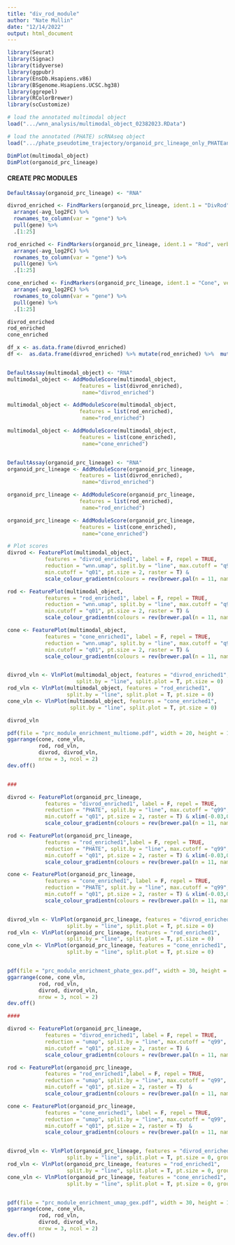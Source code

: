 ```yaml
---
title: "div_rod_module"
author: "Nate Mullin"
date: "12/14/2022"
output: html_document
---
```


```r
library(Seurat)
library(Signac)
library(tidyverse)
library(ggpubr)
library(EnsDb.Hsapiens.v86)
library(BSgenome.Hsapiens.UCSC.hg38)
library(ggrepel)
library(RColorBrewer)
library(scCustomize)
```

```r
# load the annotated multimodal object
load(".../wnn_analysis/multimodal_object_02382023.RData")

# load the annotated (PHATE) scRNAseq object
load(".../phate_pseudotime_trajectory/organoid_prc_lineage_only_PHATEann.RData")

DimPlot(multimodal_object)
DimPlot(organoid_prc_lineage)

```
############################
#### CREATE PRC MODULES ####
############################

```r

DefaultAssay(organoid_prc_lineage) <- "RNA"

divrod_enriched <- FindMarkers(organoid_prc_lineage, ident.1 = "DivRod", verbose = FALSE, min.diff.pct = 0.25) %>%
  arrange(-avg_log2FC) %>%
  rownames_to_column(var = "gene") %>%
  pull(gene) %>% 
  .[1:25]

rod_enriched <- FindMarkers(organoid_prc_lineage, ident.1 = "Rod", verbose = FALSE, min.diff.pct = 0.25) %>%
  arrange(-avg_log2FC) %>%
  rownames_to_column(var = "gene") %>%
  pull(gene) %>% 
  .[1:25]

cone_enriched <- FindMarkers(organoid_prc_lineage, ident.1 = "Cone", verbose = FALSE, min.diff.pct = 0.25) %>%
  arrange(-avg_log2FC) %>%
  rownames_to_column(var = "gene") %>%
  pull(gene) %>% 
  .[1:25]

divrod_enriched
rod_enriched
cone_enriched

df_x <- as.data.frame(divrod_enriched)
df <-  as.data.frame(divrod_enriched) %>% mutate(rod_enriched) %>%  mutate(cone_enriched)


DefaultAssay(multimodal_object) <- "RNA"
multimodal_object <- AddModuleScore(multimodal_object,
                       features = list(divrod_enriched),
                        name="divrod_enriched")

multimodal_object <- AddModuleScore(multimodal_object,
                       features = list(rod_enriched),
                        name="rod_enriched")

multimodal_object <- AddModuleScore(multimodal_object,
                       features = list(cone_enriched),
                        name="cone_enriched")


DefaultAssay(organoid_prc_lineage) <- "RNA"
organoid_prc_lineage <- AddModuleScore(organoid_prc_lineage,
                       features = list(divrod_enriched),
                        name="divrod_enriched")

organoid_prc_lineage <- AddModuleScore(organoid_prc_lineage,
                       features = list(rod_enriched),
                        name="rod_enriched")

organoid_prc_lineage <- AddModuleScore(organoid_prc_lineage,
                       features = list(cone_enriched),
                        name="cone_enriched")

```


```r

# Plot scores
divrod <- FeaturePlot(multimodal_object,
            features = "divrod_enriched1", label = F, repel = TRUE, 
            reduction = "wnn.umap", split.by = "line", max.cutoff = "q99", 
            min.cutoff = "q01", pt.size = 2, raster = T) &
            scale_colour_gradientn(colours = rev(brewer.pal(n = 11, name = "RdBu")))

rod <- FeaturePlot(multimodal_object,
            features = "rod_enriched1", label = F, repel = TRUE, 
            reduction = "wnn.umap", split.by = "line", max.cutoff = "q99", 
            min.cutoff = "q01", pt.size = 2, raster = T) &
            scale_colour_gradientn(colours = rev(brewer.pal(n = 11, name = "RdBu")))

cone <- FeaturePlot(multimodal_object,
            features = "cone_enriched1", label = F, repel = TRUE, 
            reduction = "wnn.umap", split.by = "line", max.cutoff = "q99", 
            min.cutoff = "q01", pt.size = 2, raster = T) &
            scale_colour_gradientn(colours = rev(brewer.pal(n = 11, name = "RdBu"))) 


divrod_vln <- VlnPlot(multimodal_object, features = "divrod_enriched1", 
                      split.by = "line", split.plot = T, pt.size = 0)
rod_vln <- VlnPlot(multimodal_object, features = "rod_enriched1", 
                   split.by = "line", split.plot = T, pt.size = 0)
cone_vln <- VlnPlot(multimodal_object, features = "cone_enriched1", 
                    split.by = "line", split.plot = T, pt.size = 0)

divrod_vln

pdf(file = "prc_module_enrichment_multiome.pdf", width = 20, height = 15)
ggarrange(cone, cone_vln, 
          rod, rod_vln, 
          divrod, divrod_vln,
          nrow = 3, ncol = 2)
dev.off()


###

divrod <- FeaturePlot(organoid_prc_lineage,
            features = "divrod_enriched1", label = F, repel = TRUE, 
            reduction = "PHATE", split.by = "line", max.cutoff = "q99", 
            min.cutoff = "q01", pt.size = 2, raster = T) & xlim(-0.03,0.05) & ylim(-0.025, 0.025) &
            scale_colour_gradientn(colours = rev(brewer.pal(n = 11, name = "RdBu"))) 

rod <- FeaturePlot(organoid_prc_lineage,
            features = "rod_enriched1",label = F, repel = TRUE, 
            reduction = "PHATE", split.by = "line", max.cutoff = "q99", 
            min.cutoff = "q01", pt.size = 2, raster = T) & xlim(-0.03,0.05) & ylim(-0.025, 0.025) &
            scale_colour_gradientn(colours = rev(brewer.pal(n = 11, name = "RdBu"))) 

cone <- FeaturePlot(organoid_prc_lineage,
            features = "cone_enriched1", label = F, repel = TRUE, 
            reduction = "PHATE", split.by = "line", max.cutoff = "q99", 
            min.cutoff = "q01", pt.size = 2, raster = T) & xlim(-0.03,0.05) & ylim(-0.025, 0.025) &
            scale_colour_gradientn(colours = rev(brewer.pal(n = 11, name = "RdBu"))) 


divrod_vln <- VlnPlot(organoid_prc_lineage, features = "divrod_enriched1", 
                   split.by = "line", split.plot = T, pt.size = 0)
rod_vln <- VlnPlot(organoid_prc_lineage, features = "rod_enriched1", 
                   split.by = "line", split.plot = T, pt.size = 0)
cone_vln <- VlnPlot(organoid_prc_lineage, features = "cone_enriched1", 
                   split.by = "line", split.plot = T, pt.size = 0)


pdf(file = "prc_module_enrichment_phate_gex.pdf", width = 30, height = 15)
ggarrange(cone, cone_vln, 
          rod, rod_vln, 
          divrod, divrod_vln,
          nrow = 3, ncol = 2)
dev.off()

####

divrod <- FeaturePlot(organoid_prc_lineage,
            features = "divrod_enriched1", label = F, repel = TRUE, 
            reduction = "umap", split.by = "line", max.cutoff = "q99", 
            min.cutoff = "q01", pt.size = 2, raster = T) &
            scale_colour_gradientn(colours = rev(brewer.pal(n = 11, name = "RdBu"))) 

rod <- FeaturePlot(organoid_prc_lineage,
            features = "rod_enriched1",label = F, repel = TRUE, 
            reduction = "umap", split.by = "line", max.cutoff = "q99", 
            min.cutoff = "q01", pt.size = 2, raster = T)  &
            scale_colour_gradientn(colours = rev(brewer.pal(n = 11, name = "RdBu"))) 

cone <- FeaturePlot(organoid_prc_lineage,
            features = "cone_enriched1", label = F, repel = TRUE, 
            reduction = "umap", split.by = "line", max.cutoff = "q99", 
            min.cutoff = "q01", pt.size = 2, raster = T)  &
            scale_colour_gradientn(colours = rev(brewer.pal(n = 11, name = "RdBu"))) 


divrod_vln <- VlnPlot(organoid_prc_lineage, features = "divrod_enriched1", 
                   split.by = "line", split.plot = T, pt.size = 0, group.by = "draft_celltype_v2")
rod_vln <- VlnPlot(organoid_prc_lineage, features = "rod_enriched1", 
                   split.by = "line", split.plot = T, pt.size = 0, group.by = "draft_celltype_v2")
cone_vln <- VlnPlot(organoid_prc_lineage, features = "cone_enriched1", 
                   split.by = "line", split.plot = T, pt.size = 0, group.by = "draft_celltype_v2")


pdf(file = "prc_module_enrichment_umap_gex.pdf", width = 30, height = 15)
ggarrange(cone, cone_vln, 
          rod, rod_vln, 
          divrod, divrod_vln,
          nrow = 3, ncol = 2)
dev.off()

```
   
   